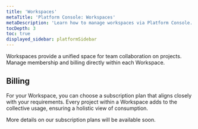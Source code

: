 ```yaml
---
title: 'Workspaces'
metaTitle: 'Platform Console: Workspaces'
metaDescription: 'Learn how to manage workspaces via Platform Console.'
tocDepth: 3
toc: true
displayed_sidebar: platformSidebar
---
```


<TopBlock>

Workspaces provide a unified space for team collaboration on projects. Manage membership and billing directly within each Workspace.

</TopBlock>

## Billing

For your Workspace, you can choose a subscription plan that aligns closely with your requirements. Every project within a Workspace adds to the collective usage, ensuring a holistic view of consumption.

More details on our subscription plans will be available soon.
